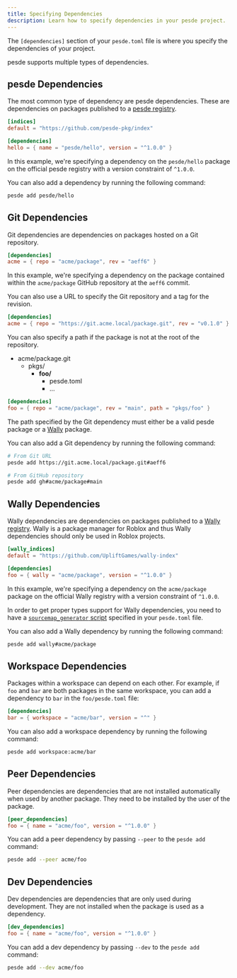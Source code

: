 ```yaml
---
title: Specifying Dependencies
description: Learn how to specify dependencies in your pesde project.
---
```



The `[dependencies]` section of your `pesde.toml` file is where you specify the
dependencies of your project.

pesde supports multiple types of dependencies.

## pesde Dependencies

The most common type of dependency are pesde dependencies. These are
dependencies on packages published to a [pesde registry](https://pesde.daimond113.com).

```toml title="pesde.toml"
[indices]
default = "https://github.com/pesde-pkg/index"

[dependencies]
hello = { name = "pesde/hello", version = "^1.0.0" }
```

In this example, we're specifying a dependency on the `pesde/hello` package on
the official pesde registry with a version constraint of `^1.0.0`.

You can also add a dependency by running the following command:

```sh
pesde add pesde/hello
```

## Git Dependencies

Git dependencies are dependencies on packages hosted on a Git repository.

```toml title="pesde.toml"
[dependencies]
acme = { repo = "acme/package", rev = "aeff6" }
```

In this example, we're specifying a dependency on the package contained within
the `acme/package` GitHub repository at the `aeff6` commit.

You can also use a URL to specify the Git repository and a tag for the revision.

```toml title="pesde.toml"
[dependencies]
acme = { repo = "https://git.acme.local/package.git", rev = "v0.1.0" }
```

You can also specify a path if the package is not at the root of the repository.

<FileTree>

- acme/package.git
  - pkgs/
    - **foo/**
      - pesde.toml
      - ...

</FileTree>

```toml title="pesde.toml"
[dependencies]
foo = { repo = "acme/package", rev = "main", path = "pkgs/foo" }
```

The path specified by the Git dependency must either be a valid pesde package or
a [Wally][wally] package.

You can also add a Git dependency by running the following command:

```sh
# From Git URL
pesde add https://git.acme.local/package.git#aeff6

# From GitHub repository
pesde add gh#acme/package#main
```

## Wally Dependencies

Wally dependencies are dependencies on packages published to a
[Wally registry][wally]. Wally is a package manager for Roblox and thus Wally
dependencies should only be used in Roblox projects.

```toml title="pesde.toml"
[wally_indices]
default = "https://github.com/UpliftGames/wally-index"

[dependencies]
foo = { wally = "acme/package", version = "^1.0.0" }
```

In this example, we're specifying a dependency on the `acme/package` package
on the official Wally registry with a version constraint of `^1.0.0`.

<Aside type="note">

In order to get proper types support for Wally dependencies, you need to have
a [`sourcemap_generator` script](/reference/manifest#sourcemap_generator)
specified in your `pesde.toml` file.

</Aside>

You can also add a Wally dependency by running the following command:

```sh
pesde add wally#acme/package
```

[wally]: https://wally.run/

## Workspace Dependencies

Packages within a workspace can depend on each other. For example, if `foo`
and `bar` are both packages in the same workspace, you can add a dependency to
`bar` in the `foo/pesde.toml` file:

```toml title="foo/pesde.toml"
[dependencies]
bar = { workspace = "acme/bar", version = "^" }
```

You can also add a workspace dependency by running the following command:

```sh
pesde add workspace:acme/bar
```

<LinkCard
	title="Workspaces"
	description="Learn more about using workspaces in pesde."
	href="/guides/workspaces/"
/>

## Peer Dependencies

Peer dependencies are dependencies that are not installed automatically when
used by another package. They need to be installed by the user of the package.

```toml title="pesde.toml"
[peer_dependencies]
foo = { name = "acme/foo", version = "^1.0.0" }
```

You can add a peer dependency by passing `--peer` to the `pesde add` command:

```sh
pesde add --peer acme/foo
```

## Dev Dependencies

Dev dependencies are dependencies that are only used during development. They
are not installed when the package is used as a dependency.

```toml title="pesde.toml"
[dev_dependencies]
foo = { name = "acme/foo", version = "^1.0.0" }
```

You can add a dev dependency by passing `--dev` to the `pesde add` command:

```sh
pesde add --dev acme/foo
```

